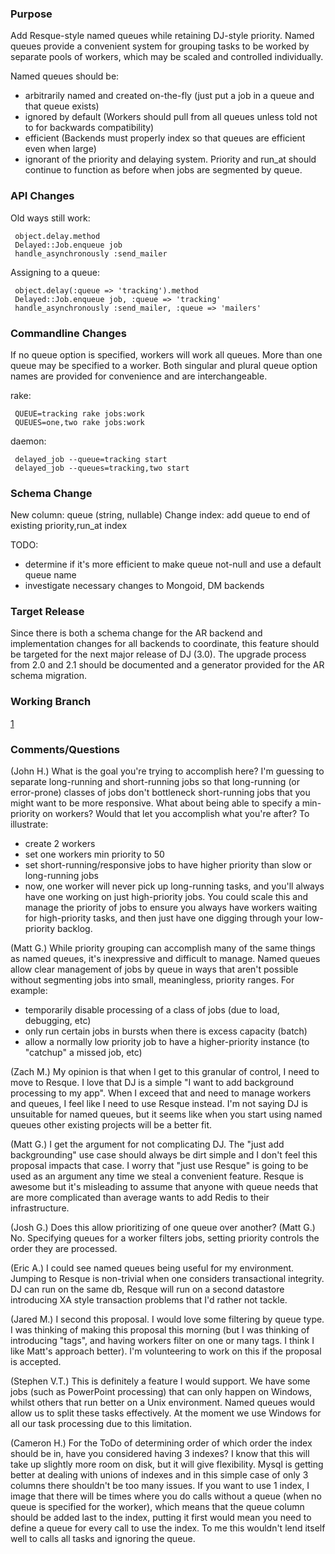 ===Purpose===
Add Resque-style named queues while retaining DJ-style priority. Named queues provide a convenient system for grouping tasks to be worked by separate pools of workers, which may be scaled and controlled individually.

Named queues should be:
* arbitrarily named and created on-the-fly (just put a job in a queue and that queue exists)
* ignored by default (Workers should pull from all queues unless told not to for backwards compatibility)
* efficient (Backends must properly index so that queues are efficient even when large)
* ignorant of the priority and delaying system. Priority and run_at should continue to function as before when jobs are segmented by queue.

===API Changes===
Old ways still work:
  object.delay.method
  Delayed::Job.enqueue job
  handle_asynchronously :send_mailer
Assigning to a queue:
  object.delay(:queue => 'tracking').method
  Delayed::Job.enqueue job, :queue => 'tracking'
  handle_asynchronously :send_mailer, :queue => 'mailers'

===Commandline Changes===
If no queue option is specified, workers will work all queues. More than one queue may be specified to a worker. Both singular and plural queue option names are provided for convenience and are interchangeable.

rake:
  QUEUE=tracking rake jobs:work
  QUEUES=one,two rake jobs:work
daemon:
  delayed_job --queue=tracking start
  delayed_job --queues=tracking,two start
===Schema Change===
New column: queue (string, nullable)
Change index: add queue to end of existing priority,run_at index

TODO:
* determine if it's more efficient to make queue not-null and use a default queue name
* investigate necessary changes to Mongoid, DM backends

===Target Release===
Since there is both a schema change for the AR backend and implementation changes for all backends to coordinate, this feature should be targeted for the next major release of DJ (3.0). The upgrade process from 2.0 and 2.1 should be documented and a generator provided for the AR schema migration.

===Working Branch===
[https://github.com/collectiveidea/delayed_job/tree/feature/named-queues]

=== Comments/Questions ===

(John H.) What is the goal you're trying to accomplish here?  I'm guessing to separate long-running and short-running jobs so that long-running (or error-prone) classes of jobs don't bottleneck short-running jobs that you might want to be more responsive.  What about being able to specify a min-priority on workers?  Would that let you accomplish what you're after?  To illustrate:
* create 2 workers
* set one workers min priority to 50
* set short-running/responsive jobs to have higher priority than slow or long-running jobs
* now, one worker will never pick up long-running tasks, and you'll always have one working on just high-priority jobs.  You could scale this and manage the priority of jobs to ensure you always have workers waiting for high-priority tasks, and then just have one digging through your low-priority backlog.  


(Matt G.) While priority grouping can accomplish many of the same things as named queues, it's inexpressive and difficult to manage. Named queues allow clear management of jobs by queue in ways that aren't possible without segmenting jobs into small, meaningless, priority ranges. For example:
* temporarily disable processing of a class of jobs (due to load, debugging, etc)
* only run certain jobs in bursts when there is excess capacity (batch)
* allow a normally low priority job to have a higher-priority instance (to "catchup" a missed job, etc)

(Zach M.) My opinion is that when I get to this granular of control, I need to move to Resque. I love that DJ is a simple "I want to add background processing to my app". When I exceed that and need to manage workers and queues, I feel like I need to use Resque instead. I'm not saying DJ is unsuitable for named queues, but it seems like when you start using named queues other existing projects will be a better fit.


(Matt G.) I get the argument for not complicating DJ. The "just add backgrounding" use case should always be dirt simple and I don't feel this proposal impacts that case. I worry that "just use Resque" is going to be used as an argument any time we steal a convenient feature. Resque is awesome but it's misleading to assume that anyone with queue needs that are more complicated than average wants to add Redis to their infrastructure.


(Josh G.) Does this allow prioritizing of one queue over another?  (Matt G.) No. Specifying queues for a worker filters jobs, setting priority controls the order they are processed.


(Eric A.) I could see named queues being useful for my environment. Jumping to Resque is non-trivial when one considers transactional integrity. DJ can run on the same db, Resque will run on a second datastore introducing XA style transaction problems that I'd rather not tackle.

(Jared M.) I second this proposal. I would love some filtering by queue type. I was thinking of making this proposal this morning (but I was thinking of introducing "tags", and having workers filter on one or many tags. I think I like Matt's approach better).  I'm volunteering to work on this if the proposal is accepted.

(Stephen V.T.) This is definitely a feature I would support. We have some jobs (such as PowerPoint processing) that can only happen on Windows, whilst others that run better on a Unix environment. Named queues would allow us to split these tasks effectively. At the moment we use Windows for all our task processing due to this limitation.

(Cameron H.) For the ToDo of determining order of which order the index should be in, have you considered having 3 indexes? I know that this will take up slightly more room on disk, but it will give flexibility. Mysql is getting better at dealing with unions of indexes and in this simple case of only 3 columns there shouldn't be too many issues. If you want to use 1 index, I image that there will be times where you do calls without a queue (when no queue is specified for the worker), which means that the queue column should be added last to the index, putting it first would mean you need to define a queue for every call to use the index. To me this wouldn't lend itself well to calls all tasks and ignoring the queue.